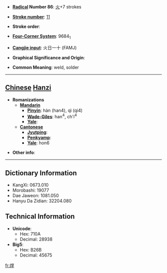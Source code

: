 * '''[[Wiktionary:Chinese radical index| Radical]] Number 86''': [[Wiktionary:Chinese radical index 火|火]]+7 strokes

* '''[[Wiktionary:Chinese total strokes index|Stroke number]]''': [[Wiktionary:Chinese total strokes index 11|11]]

* '''Stroke order''': 

* '''[[Wiktionary:Chinese four corner index|Four-Corner System]]''': 9684<sub>1</sub>

* '''[[Wiktionary:Chinese Cangjie index|Cangjie input]]''': 火日一十 (FAMJ)

* '''Graphical Significance and Origin''': 

* '''Common Meaning''': weld, solder

----

== [[Chinese]] [[Hanzi]] ==

* '''Romanizations'''
** '''[[Mandarin]]'''
*** '''[[Pinyin]]''': hàn (han4), qì (qi4)
*** '''[[Wade-Giles]]''': han<sup>4</sup>, ch'i<sup>4</sup>
*** '''[[Yale]]''': 
** '''[[Cantonese]]'''
*** '''[[Jyutping]]''':
*** '''[[Penkyamp]]''': 
*** '''[[Yale]]''': hon6

* '''Other info''': 

----

== Dictionary Information ==

* KangXi: 0673.010
* Morobashi: 19077
* Dae Jaweon: 1081.050
* Hanyu Da Zidian: 32204.080

== Technical Information ==

* '''Unicode''':
** Hex: 710A
** Decimal: 28938
* '''Big5''':
** Hex: B26B
** Decimal: 45675

[[fr:焊]]